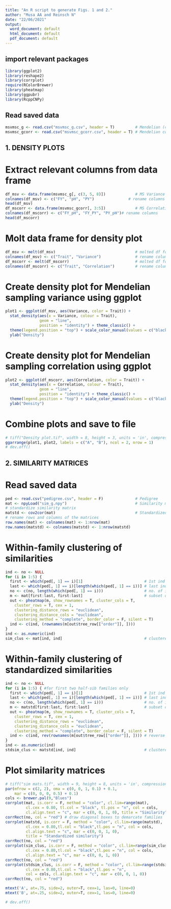 ---
title: "An R script to generate Figs. 1 and 2."
author: "Musa AA and Reinsch N"
date: "22/06/2021"
output:
  word_document: default
  html_document: default
  pdf_document: default
---

## import relevant packages
```{r, message=F, warning=F}
library(ggplot2)
library(reshape2)
library(corrplot)
require(RColorBrewer)
library(pheatmap)
library(ggpubr)
library(RcppCNPy)
```


## Read saved data
```{r}
msvmsc_g <- read.csv("msvmsc_g.csv", header = T)         # Mendelian (co-)variance
msvmsc_gcorr <- read.csv("msvmsc_gcorr.csv", header = T) # Mendelian correlation
```

## 1. DENSITY PLOTS
# Extract relevant columns from data frame
```{r}
df_msv <- data.frame(msvmsc_g[, c(3, 5, 8)])             # MS Variance
colnames(df_msv) <- c("FY", "pH", "PY")               # rename columns
head(df_msv)
df_mscorr <- data.frame(msvmsc_gcorr[, 3:5])             # MS Correlation
colnames(df_mscorr) <- c("FY_pH", "FY_PY", "PY_pH")# rename columns
head(df_mscorr)
```

# Molt data frame for density plot
```{r message=F, warning=F}
df_msv <- melt(df_msv)                                   # molted df for MS Variance
colnames(df_msv) <- c("Trait", "Variance")               # rename columns
df_mscorr <- melt(df_mscorr)                             # molted df for S Correlation
colnames(df_mscorr) <- c("Trait", "Correlation")         # rename columns
```

# Create density plot for Mendelian sampling variance using ggplot
```{r}
plot1 <- ggplot(df_msv, aes(Variance, color = Trait)) +
  stat_density(aes(x = Variance, colour = Trait),
               geom = "line",
               position = "identity") + theme_classic() +
  theme(legend.position = "top") + scale_color_manual(values = c("black", "blue", "red")) +
  ylab("Density")
```

# Create density plot for Mendelian sampling correlation using ggplot
```{r}
plot2 <- ggplot(df_mscorr, aes(Correlation, color = Trait)) +
  stat_density(aes(x = Correlation, colour = Trait),
               geom = "line",
               position = "identity") + theme_classic() +
  theme(legend.position = "top") + scale_color_manual(values = c("black", "blue", "red")) +
  ylab("Density")
```

# Combine plots and save to file
```{r message=F, warning=F}
# tiff("Density plot.tif", width = 8, height = 3, units = 'in', compression = 'lzw', res = 700)
ggarrange(plot1, plot2, labels = c("A", "B"), ncol = 2, nrow = 1)
# dev.off()
```

## 2. SIMILARITY MATRICES
# Read saved data
```{r}
ped <- read.csv("pedigree.csv", header = F)              # Pedigree
mat <- npyLoad("sim_g.npy")                              # Similarity matrix
# standardize similarity matrix
matstd <- cov2cor(mat)                                   # Standardized similarity matrix
# rename rows and columns of the matrices
row.names(mat) <- colnames(mat) <- 1:nrow(mat)
row.names(matstd) <- colnames(matstd) <- 1:nrow(matstd)
```

# Within-family clustering of similarities
```{r}
ind <- no <- NULL
for (i in 1:5) {
  first <- which(ped[, 1] == i)[1]                           # 1st ind in a family
  last <- which(ped[, 1] == i)[length(which(ped[, 1] == i))] # last ind in a family
  no <- c(no, length(which(ped[, 1] == i)))                  # no. of inds in a family
  m <- mat[first:last, first:last]                           # subset of matrix
  out <- pheatmap(m, show_rownames = T, cluster_cols = T,
    cluster_rows = T, cex = 1,
    clustering_distance_rows = "euclidean",
    clustering_distance_cols = "euclidean",
    clustering_method = "complete", border_color = F, silent = T)
  ind <- c(ind, (rownames(m[out$tree_row[["order"]], ])))
}
ind <- as.numeric(ind)
sim_clus <- mat[ind, ind]                                    # clustered inds within family
```

# Within-family clustering of standardized similarities
```{r}
ind <- no <- NULL
for (i in 1:5) { #for first two half-sib families only
  first <- which(ped[, 1] == i)[1]                           # 1st ind in a family
  last <- which(ped[, 1] == i)[length(which(ped[, 1] == i))] # last ind in a family
  no <- c(no, length(which(ped[, 1] == i)))                  # no. of inds in a family
  m <- matstd[first:last, first:last]                        # subset of matrix
  out <- pheatmap(m, show_rownames = T, cluster_cols = T,
    cluster_rows = T, cex = 1,
    clustering_distance_rows = "euclidean",
    clustering_distance_cols = "euclidean",
    clustering_method = "complete", border_color = F, silent = T)
  ind <- c(ind, rev(rownames(m[out$tree_row[["order"]], ]))) # reverse order of inds
}
ind <- as.numeric(ind)
stdsim_clus <- matstd[ind, ind]                              # clustered inds within family
```

# Plot similarity matrices
```{r message=F, warning=F}
# tiff("sim mats.tif", width = 9, height = 8, units = 'in', compression = 'lzw', res = 700)
par(mfrow = c(2, 2), oma = c(0, 0, 1, 0.1) + 0.1, 
    mar = c(0, 0, 0, 0.5) + 0.1)
cols <- brewer.pal(9,"Blues")
corrplot(mat, is.corr = F, method = "color", cl.lim=range(mat), 
         cl.cex = 0.80, tl.col = "black", tl.pos = "n", col = cols, 
         cl.align.text = "c", mar = c(0, 0, 1, 0), title = "Similarity")
corrRect(no, col = "red") # draw diagonal boxes to demarcate families
corrplot(matstd, is.corr = F, method = "color", cl.lim=range(matstd), 
         cl.cex = 0.80,tl.col = "black",tl.pos = "n", col = cols, 
         cl.align.text = "c", mar = c(0, 0, 1, 0), 
         title = "Standardized similarity")
corrRect(no, col = "red")
corrplot(sim_clus, is.corr = F, method = "color", cl.lim=range(sim_clus), 
         cl.cex = 0.80,tl.col = "black",tl.pos = "n", col = cols, 
         cl.align.text = "c", mar = c(0, 0, 1, 0))
corrRect(no, col = "red")
corrplot(stdsim_clus, is.corr = F, method = "color", cl.lim=range(stdsim_clus),
         cl.cex = 0.80,tl.col = "black",tl.pos = "n",
         col = cols, cl.align.text = "c", mar = c(0, 0, 1, 0))
corrRect(no, col = "red")

mtext('A', at=.75, side=2, outer=T, cex=1, las=0, line=0)
mtext('B', at=.25, side=2, outer=T, cex=1, las=0, line=0) 

# dev.off()
```


